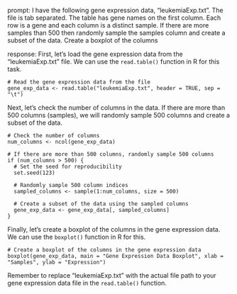 prompt:
I have the following gene expression data, "leukemiaExp.txt". The file is tab separated. The table has gene names on the first column. Each row is a gene and each column is a distinct sample.  If there are more samples than 500 then randomly sample the samples column and create a subset of the data. Create a boxplot of the columns

response:
First, let's load the gene expression data from the "leukemiaExp.txt" file. We can use the `read.table()` function in R for this task.

```
# Read the gene expression data from the file
gene_exp_data <- read.table("leukemiaExp.txt", header = TRUE, sep = "\t")
```

Next, let's check the number of columns in the data. If there are more than 500 columns (samples), we will randomly sample 500 columns and create a subset of the data.

```
# Check the number of columns
num_columns <- ncol(gene_exp_data)

# If there are more than 500 columns, randomly sample 500 columns
if (num_columns > 500) {
  # Set the seed for reproducibility
  set.seed(123)
  
  # Randomly sample 500 column indices
  sampled_columns <- sample(1:num_columns, size = 500)
  
  # Create a subset of the data using the sampled columns
  gene_exp_data <- gene_exp_data[, sampled_columns]
}
```

Finally, let's create a boxplot of the columns in the gene expression data. We can use the `boxplot()` function in R for this.

```
# Create a boxplot of the columns in the gene expression data
boxplot(gene_exp_data, main = "Gene Expression Data Boxplot", xlab = "Samples", ylab = "Expression")
```

Remember to replace "leukemiaExp.txt" with the actual file path to your gene expression data file in the `read.table()` function.
